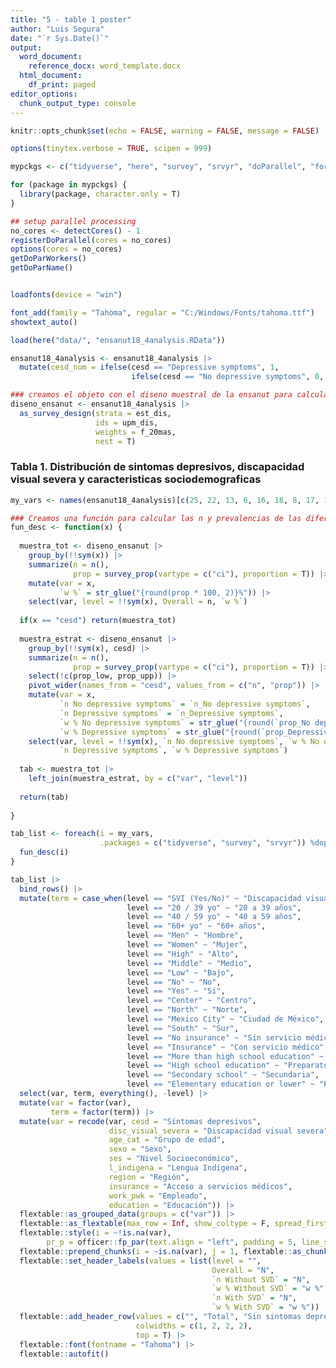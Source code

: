 ```yaml
---
title: "5 - table 1 poster"
author: "Luis Segura"
date: "`r Sys.Date()`"
output:
  word_document:
    reference_docx: word_template.docx
  html_document:
    df_print: paged
editor_options:
  chunk_output_type: console
---
```



```r
knitr::opts_chunk$set(echo = FALSE, warning = FALSE, message = FALSE)

options(tinytex.verbose = TRUE, scipen = 999)

mypckgs <- c("tidyverse", "here", "survey", "srvyr", "doParallel", "foreach", "extrafont", "showtext")

for (package in mypckgs) {
  library(package, character.only = T)
}

## setup parallel processing
no_cores <- detectCores() - 1  
registerDoParallel(cores = no_cores)
options(cores = no_cores)
getDoParWorkers()                   
getDoParName()


loadfonts(device = "win")

font_add(family = "Tahoma", regular = "C:/Windows/Fonts/tahoma.ttf")
showtext_auto()

load(here("data/", "ensanut18_4analysis.RData"))
```

```r
ensanut18_4analysis <- ensanut18_4analysis |>
  mutate(cesd_num = ifelse(cesd == "Depressive symptoms", 1, 
                           ifelse(cesd == "No depressive symptoms", 0, NA)))

### creamos el objeto con el diseno muestral de la ensanut para calcular prevalencias ponderadas
diseno_ensanut <- ensanut18_4analysis |>
  as_survey_design(strata = est_dis, 
                   ids = upm_dis, 
                   weights = f_20mas, 
                   nest = T)
```

### Tabla 1. Distribución de sintomas depresivos, discapacidad visual severa y caracteristicas sociodemograficas

```r
my_vars <- names(ensanut18_4analysis)[c(25, 22, 13, 6, 16, 18, 8, 17, 19, 15)]

### Creamos una función para calcular las n y prevalencias de las diferentes covariables.
fun_desc <- function(x) {
  
  muestra_tot <- diseno_ensanut |>
    group_by(!!sym(x)) |>
    summarize(n = n(), 
              prop = survey_prop(vartype = c("ci"), proportion = T)) |>
    mutate(var = x, 
           `w %` = str_glue("{round(prop * 100, 2)}%")) |>
    select(var, level = !!sym(x), Overall = n, `w %`)
  
  if(x == "cesd") return(muestra_tot)
  
  muestra_estrat <- diseno_ensanut |>
    group_by(!!sym(x), cesd) |>
    summarize(n = n(), 
              prop = survey_prop(vartype = c("ci"), proportion = T)) |>
    select(!c(prop_low, prop_upp)) |>
    pivot_wider(names_from = "cesd", values_from = c("n", "prop")) |>
    mutate(var = x, 
           `n No depressive symptoms` = `n_No depressive symptoms`,
           `n Depressive symptoms` = `n_Depressive symptoms`,
           `w % No depressive symptoms` = str_glue("{round(`prop_No depressive symptoms` * 100, 2)}%"), 
           `w % Depressive symptoms` = str_glue("{round(`prop_Depressive symptoms` * 100, 2)}%")) |>
    select(var, level = !!sym(x), `n No depressive symptoms`, `w % No depressive symptoms`, 
           `n Depressive symptoms`, `w % Depressive symptoms`)
  
  tab <- muestra_tot |> 
    left_join(muestra_estrat, by = c("var", "level")) 
  
  return(tab)
    
}

```

```r

tab_list <- foreach(i = my_vars, 
                    .packages = c("tidyverse", "survey", "srvyr")) %dopar% {
  fun_desc(i)
}

```


```r
tab_list |>
  bind_rows() |>
  mutate(term = case_when(level == "SVI (Yes/No)" ~ "Discapacidad visual severa (Si/No)", 
                          level == "20 / 39 yo" ~ "20 a 39 años", 
                          level == "40 / 59 yo" ~ "40 a 59 años", 
                          level == "60+ yo" ~ "60+ años", 
                          level == "Men" ~ "Hombre", 
                          level == "Women" ~ "Mujer", 
                          level == "High" ~ "Alto", 
                          level == "Middle" ~ "Medio", 
                          level == "Low" ~ "Bajo", 
                          level == "No" ~ "No", 
                          level == "Yes" ~ "Si", 
                          level == "Center" ~ "Centro", 
                          level == "North" ~ "Norte", 
                          level == "Mexico City" ~ "Ciudad de México", 
                          level == "South" ~ "Sur", 
                          level == "No insurance" ~ "Sin servicio médico", 
                          level == "Insurance" ~ "Con servicio médico", 
                          level == "More than high school education" ~ "Mayor a preparatoria", 
                          level == "High school education" ~ "Preparatoria", 
                          level == "Secondary school" ~ "Secundaria", 
                          level == "Elementary education or lower" ~ "Primaria o menor")) |>
  select(var, term, everything(), -level) |>
  mutate(var = factor(var), 
         term = factor(term)) |>
  mutate(var = recode(var, cesd = "Síntomas depresivos", 
                      disc_visual_severa = "Discapacidad visual severa",
                      age_cat = "Grupo de edad", 
                      sexo = "Sexo", 
                      ses = "Nivel Socioeconómico",
                      l_indigena = "Lengua Indigena", 
                      region = "Región",
                      insurance = "Acceso a servicios médicos", 
                      work_pwk = "Empleado",
                      education = "Educación")) |>
  flextable::as_grouped_data(groups = c("var")) |>
  flextable::as_flextable(max_row = Inf, show_coltype = F, spread_first_col = TRUE, hide_grouplabel = TRUE, groups_to = "titles") |>
  flextable::style(i = ~!is.na(var),
        pr_p = officer::fp_par(text.align = "left", padding = 5, line_spacing = 1.5)) |>
  flextable::prepend_chunks(i = ~is.na(var), j = 1, flextable::as_chunk("\t")) |>
  flextable::set_header_labels(values = list(level = "", 
                                             Overall = "N", 
                                             `n Without SVD` = "N", 
                                             `w % Without SVD` = "w %", 
                                             `n With SVD` = "N", 
                                             `w % With SVD` = "w %")) |>
  flextable::add_header_row(values = c("", "Total", "Sin sintomas depresivos", "Con síntomas depresivos"), 
                            colwidths = c(1, 2, 2, 2), 
                            top = T) |>
  flextable::font(fontname = "Tahoma") |>
  flextable::autofit()
```

